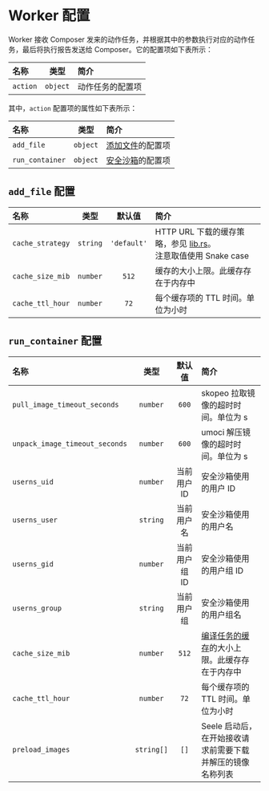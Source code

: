 # Worker 配置

Worker 接收 Composer 发来的动作任务，并根据其中的参数执行对应的动作任务，最后将执行报告发送给 Composer。它的配置项如下表所示：

| 名称     |   类型   | 简介             |
| :------- | :------: | :--------------- |
| `action` | `object` | 动作任务的配置项 |

其中，`action` 配置项的属性如下表所示：

| 名称            |   类型   | 简介                             |
| :-------------- | :------: | :------------------------------- |
| `add_file`      | `object` | [添加文件](/tasks/files)的配置项 |
| `run_container` | `object` | [安全沙箱](/tasks/judge)的配置项 |

## `add_file` 配置

| 名称             |   类型   |   默认值    | 简介                                                                                                                                                                                    |
| :--------------- | :------: | :---------: | :-------------------------------------------------------------------------------------------------------------------------------------------------------------------------------------- |
| `cache_strategy` | `string` | `'default'` | HTTP URL 下载的缓存策略，参见 [lib.rs](https://github.com/06chaynes/http-cache/blob/427438ce590aeba88ab2de6936a85bb5db4d7193/http-cache/src/lib.rs#L248)。<br />注意取值使用 Snake case |
| `cache_size_mib` | `number` |    `512`    | 缓存的大小上限。此缓存存在于内存中                                                                                                                                                      |
| `cache_ttl_hour` | `number` |    `72`     | 每个缓存项的 TTL 时间。单位为小时                                                                                                                                                       |

## `run_container` 配置

| 名称                           |    类型    |    默认值     | 简介                                                                                  |
| :----------------------------- | :--------: | :-----------: | :------------------------------------------------------------------------------------ |
| `pull_image_timeout_seconds`   |  `number`  |     `600`     | skopeo 拉取镜像的超时时间。单位为 s                                                   |
| `unpack_image_timeout_seconds` |  `number`  |     `600`     | umoci 解压镜像的超时时间。单位为 s                                                    |
| `userns_uid`                   |  `number`  |  当前用户 ID  | 安全沙箱使用的用户 ID                                                                 |
| `userns_user`                  |  `string`  |  当前用户名   | 安全沙箱使用的用户名                                                                  |
| `userns_gid`                   |  `number`  | 当前用户组 ID | 安全沙箱使用的用户组 ID                                                               |
| `userns_group`                 |  `string`  |  当前用户组   | 安全沙箱使用的用户组名                                                                |
| `cache_size_mib`               |  `number`  |     `512`     | [编译任务的缓存](/tasks/judge#cache-%E5%B1%9E%E6%80%A7)的大小上限。此缓存存在于内存中 |
| `cache_ttl_hour`               |  `number`  |     `72`      | 每个缓存项的 TTL 时间。单位为小时                                                     |
| `preload_images`               | `string[]` |     `[]`      | Seele 启动后，在开始接收请求前需要下载并解压的镜像名称列表                            |
